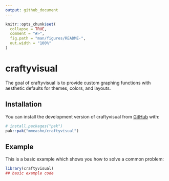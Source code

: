 ```yaml
---
output: github_document
---
```


<!-- README.md is generated from README.Rmd. Please edit that file -->

```r
knitr::opts_chunk$set(
  collapse = TRUE,
  comment = "#>",
  fig.path = "man/figures/README-",
  out.width = "100%"
)
```

# craftyvisual

<!-- badges: start -->
<!-- badges: end -->

The goal of craftyvisual is to provide  custom graphing functions with aesthetic defaults for themes, colors, and layouts. 


## Installation

You can install the development version of craftyvisual from [GitHub](https://github.com/) with:

``` r
# install.packages("pak")
pak::pak("mmeasho/craftyvisual")
```

## Example

This is a basic example which shows you how to solve a common problem:

```r
library(craftyvisual)
## basic example code
```

